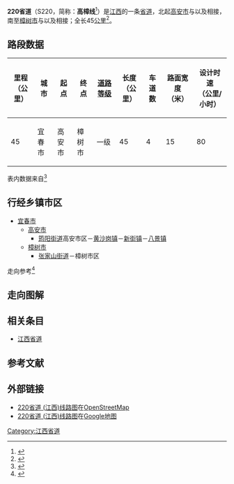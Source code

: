 {{中国省道信息框
|附加头部图片=
|省=江西
|省道编号=220
|起点=[[宜春市|宜春市]][[高安市|高安市]]
|终点=宜春市[[樟树市|樟树市]]
|最近通车日期=
|规划总长度=45
}}

'''220省道'''（S220，简称：'''高樟线'''<ref>{{Cite web |url=http://www.jxjt.gov.cn/search/show.aspx?file_id=80 |title=江西省交通运输厅关于印发《江西省普通国省干线公路养护应急服务中心布局规划》的通知 |access-date=2014-04-12 |archive-url=https://web.archive.org/web/20131213060740/http://www.jxjt.gov.cn/search/show.aspx?file_id=80 |archive-date=2013-12-13 |dead-url=yes }}</ref>）是[[江西|江西]]的一条[[省道|省道]]，北起[[高安市|高安市]]与{{中国国道名|320}}以及{{中国省道名|222|P=江西}}相接，南至[[樟树市|樟树市]]与{{中国国道名|105}}以及{{中国省道名|314|P=江西}}相接；全长45[[公里|公里]]<ref>{{Cite web|url=http://111.75.200.5:8008/JXJT/gfzs/GFZSAction.do?method=BSZNInfo&BSZN_ID=863|title=江西省干线公路路线走向表|accessdate=2014-02-19|work=江西省公众出行服务网|publisher=江西省交通运输厅|date=|deadurl=yes|archiveurl=https://web.archive.org/web/20140225094421/http://111.75.200.5:8008/JXJT/gfzs/GFZSAction.do?method=BSZNInfo&BSZN_ID=863|archivedate=2014-02-25}}</ref>。



== 路段数据 ==
{| class="wikitable"
|-
! 里程<br>（公里） !! 城市 !! 起点 !! 终点 !! [[中华人民共和国公路等级|道路等级]] !! 长度<br>（公里） !! 车道数 !! 路面宽度<br>（米） !! 设计时速<br>（公里/小时）
|-
|45
|宜春市
|高安市
|樟树市
|一级
|45
|4
|15
|80
|}
表内数据来自<ref>{{Cite web |url=http://www.zou114.com/gsgl/sd.asp?xl=S220360000 |title=江西高安-樟树:线路编号S220 |accessdate=2014-04-12 |archive-date=2019-07-24 |archive-url=https://web.archive.org/web/20190724042920/http://www.zou114.com/gsgl/sd.asp?xl=S220360000 |dead-url=no }}</ref>

== 行经乡镇市区 ==
* [[宜春市|宜春市]]
** [[高安市|高安市]]
*** [[筠阳街道|筠阳街道]]高安市区－[[黄沙岗镇|黄沙岗镇]]－[[新街镇|新街镇]]－[[八景镇|八景镇]]
** [[樟树市|樟树市]]
*** [[张家山街道|张家山街道]]－樟树市区

走向参考<ref>{{cite book |title=江西省军民两用交通地图册 |author=星球地图出版社 |year=2012 |publisher=星球地图出版社 |isbn=978-7-5471-0205-3}}</ref>

== 走向图解 ==

== 相关条目 ==
*[[江西省道|江西省道]]
== 参考文献 ==
{{Reflist|colwidth=30em}}

== 外部链接 ==
*[http://www.openstreetmap.org/browse/relation/3647276 220省道 (江西)线路图]在[[OpenStreetMap|OpenStreetMap]]
*[https://www.google.com.hk/maps/ms?msa=0&msid=211255922918663196429.0004f6dab43154a8c0f40 220省道 (江西)线路图]{{Wayback|url=https://www.google.com.hk/maps/ms?msa=0&msid=211255922918663196429.0004f6dab43154a8c0f40 |date=20140413143132 }}在[[Google地图|Google地图]]

{{江西省道}}

[[Category:江西省道|Category:江西省道]]